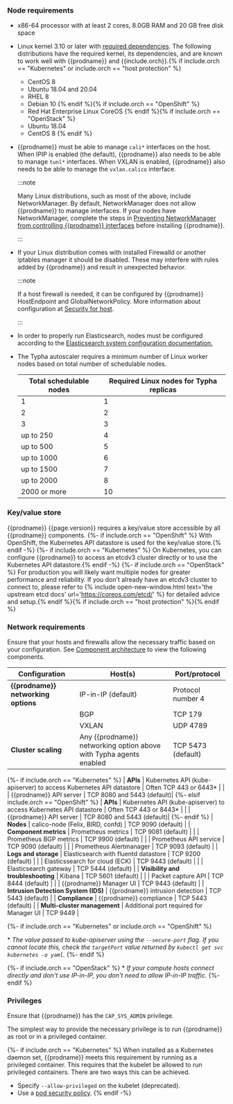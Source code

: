 ### Node requirements

- x86-64 processor with at least 2 cores, 8.0GB RAM and 20 GB free disk space

- Linux kernel 3.10 or later with [required dependencies](#kernel-dependencies).
  The following distributions have the required kernel, its dependencies, and are
  known to work well with {{prodname}} and {{include.orch}}.{% if include.orch == "Kubernetes" or include.orch == "host protection" %}
  - CentOS 8
  - Ubuntu 18.04 and 20.04
  - RHEL 8
  - Debian 10
  {% endif %}{% if include.orch == "OpenShift" %}
  - Red Hat Enterprise Linux CoreOS
  {% endif %}{% if include.orch == "OpenStack" %}
  - Ubuntu 18.04
  - CentOS 8
  {% endif %}

- {{prodname}} must be able to manage `cali*` interfaces on the host. When IPIP is
  enabled (the default), {{prodname}} also needs to be able to manage `tunl*` interfaces.
  When VXLAN is enabled, {{prodname}} also needs to be able to manage the `vxlan.calico` interface.

  :::note

  Many Linux distributions, such as most of the above, include NetworkManager.
  By default, NetworkManager does not allow {{prodname}} to manage interfaces.
  If your nodes have NetworkManager, complete the steps in
  [Preventing NetworkManager from controlling {{prodname}} interfaces](/maintenance/troubleshoot/troubleshooting#configure-networkmanager)
  before installing {{prodname}}.
  
  :::
  
- If your Linux distribution comes with installed Firewalld or another iptables manager it should be disabled. 
  These may interfere with rules added by {{prodname}} and result in unexpected behavior.
  
  :::note

  If a host firewall is needed, it can be configured by {{prodname}} HostEndpoint and GlobalNetworkPolicy.
  More information about configuration at [Security for host](/security/hosts).
  
  :::

- In order to properly run Elasticsearch, nodes must be configured according to the
  [Elasticsearch system configuration documentation.](https://www.elastic.co/guide/en/elasticsearch/reference/current/system-config.html)

- The Typha autoscaler requires a minimum number of Linux worker nodes based on total number of schedulable nodes.

  | Total schedulable nodes | Required Linux nodes for Typha replicas |
  |-------------------------|-----------------------------------------|
  | 1                       | 1
  | 2                       | 2
  | 3                       | 3
  | up to 250               | 4
  | up to 500               | 5
  | up to 1000              | 6
  | up to 1500              | 7
  | up to 2000              | 8
  | 2000 or more            | 10

### Key/value store

{{prodname}} {{page.version}} requires a key/value store accessible by all
{{prodname}} components.
{%- if include.orch == "OpenShift" %}
With OpenShift, the Kubernetes API datastore is used for the key/value store.{% endif -%}
{%- if include.orch == "Kubernetes" %}
On Kubernetes, you can configure {{prodname}} to access an etcdv3 cluster directly or to
use the Kubernetes API datastore.{% endif -%}
{%- if include.orch == "OpenStack" %}
For production you will likely want multiple
nodes for greater performance and reliability.  If you don't already have an
etcdv3 cluster to connect to, please refer to {% include open-new-window.html text='the upstream etcd
docs' url='https://coreos.com/etcd/' %} for detailed advice and setup.{% endif %}{% if include.orch == "host protection" %}{% endif %}

### Network requirements

Ensure that your hosts and firewalls allow the necessary traffic based on your configuration. See [Component architecture](/reference/architecture/overview) to view the following components. 

| Configuration                        | Host(s)                                                      | Port/protocol                     |
| ------------------------------------ | ------------------------------------------------------------ | --------------------------------- |
| **{{prodname}} networking options** | IP-in-IP (default)                                       | Protocol number 4                 |
|                                      | BGP                                                          | TCP 179                           |
|                                      | VXLAN                                                        | UDP 4789                          |
| **Cluster scaling**                  | Any {{prodname}} networking option above with Typha agents enabled | TCP 5473 (default)     |
{%- if include.orch == "Kubernetes" %} 
| **APIs**                             | Kubernetes API (kube-apiserver) to access Kubernetes API datastore  | Often TCP 443 or 6443\*    |
|                                      | {{prodname}} API server                                        | TCP 8080 and 5443 (default)|
{%- elsif include.orch == "OpenShift" %}
| **APIs**                             | Kubernetes API (kube-apiserver) to access Kubernetes API datastore  | Often TCP 443 or 8443\*    |
|                                      | {{prodname}} API server                                        | TCP 8080 and 5443 (default)|
{%- endif %}
| **Nodes**                            | calico-node (Felix, BIRD, confd)                                    | TCP 9090 (default)         |
| **Component metrics**                | Prometheus metrics                                                  | TCP 9081 (default)         |
|                                      | Prometheus BGP metrics                                              | TCP 9900 (default)         |
|                                      | Prometheus API service                                              | TCP 9090 (default)         |
|                                      | Prometheus Alertmanager                                             | TCP 9093 (default)         |
| **Logs and storage**                 | Elasticsearch with fluentd datastore                                | TCP 9200 (default)         |
|                                      | Elasticssearch for cloud (ECK)                                      | TCP 9443 (default)         |
|                                      | Elasticsearch gateway                                               | TCP 5444 (default)         |
| **Visibility and troubleshooting**   | Kibana                                                              | TCP 5601 (default)         |
|                                      | Packet capture API                                                  | TCP 8444 (default)         |
|                                      | {{prodname}} Manager UI                                        | TCP 9443 (default)         |
| **Intrusion Detection System (IDS)** | {{prodname}} intrusion detection                               | TCP 5443 (default)         |
| **Compliance**                       | {{prodname}} compliance                                        | TCP 5443 (default)         |
| **Multi-cluster management**         | Additional port required for Manager UI                             | TCP 9449                   |

{%- if include.orch == "Kubernetes" or include.orch == "OpenShift" %}

\* _The value passed to kube-apiserver using the `--secure-port` flag. If you cannot locate this, check the `targetPort` value returned by `kubectl get svc kubernetes -o yaml`._
{%- endif %}

{%- if include.orch == "OpenStack" %}
\* _If your compute hosts connect directly and don't use IP-in-IP, you don't need to allow IP-in-IP traffic._
{%- endif %}

### Privileges

Ensure that {{prodname}} has the `CAP_SYS_ADMIN` privilege.

The simplest way to provide the necessary privilege is to run {{prodname}} as root or in a privileged container.

{%- if include.orch == "Kubernetes" %}
When installed as a Kubernetes daemon set, {{prodname}} meets this requirement by running as a
privileged container. This requires that the kubelet be allowed to run privileged
containers. There are two ways this can be achieved.

- Specify `--allow-privileged` on the kubelet (deprecated).
- Use a [pod security policy](https://kubernetes.io/docs/concepts/policy/pod-security-policy/).
{% endif -%}
